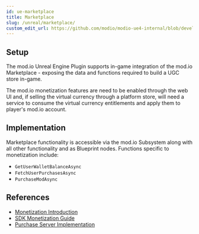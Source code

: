 ```yaml
---
id: ue-marketplace
title: Marketplace
slug: /unreal/marketplace/
custom_edit_url: https://github.com/modio/modio-ue4-internal/blob/develop/Plugins/Modio/Doc/marketplace.mdx
---
```


## Setup

The mod.io Unreal Engine Plugin supports in-game integration of the mod.io Marketplace - exposing the data and functions required to build a UGC store in-game.

The mod.io monetization features are need to be enabled through the web UI and, if selling the virtual currency through a platform store, will need a service to consume the virtual currency entitlements and apply them to player's mod.io account.

## Implementation
Marketplace functionality is accessible via the mod.io Subsystem along with all other functionality and as Blueprint nodes. Functions specific to monetization include:

- `GetUserWalletBalanceAsync`
- `FetchUserPurchasesAsync`
- `PurchaseModAsync`

## References

* [Monetization Introduction](/monetization/)
* [SDK Monetization Guide](/cppsdk/getting-started/#sdk-quick-start-monetization)
* [Purchase Server Implementation](/web-services/marketplace/overview/)
